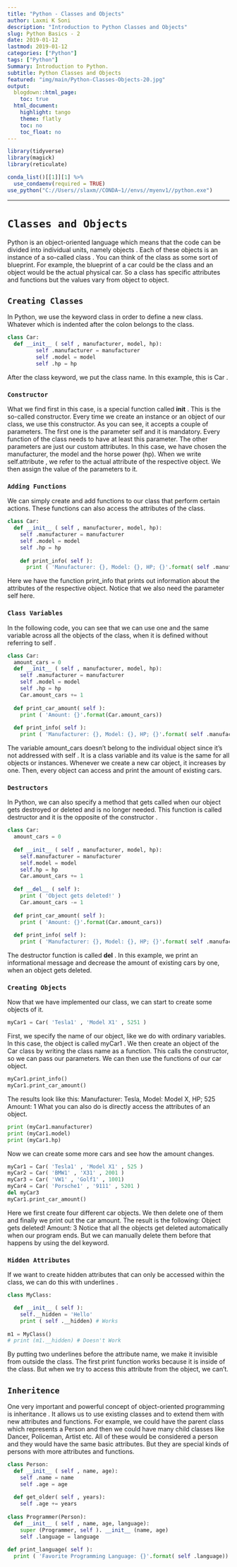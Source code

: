 ```yaml
---
title: "Python - Classes and Objects"
author: Laxmi K Soni 
description: "Introduction to Python Classes and Objects"
slug: Python Basics - 2
date: 2019-01-12
lastmod: 2019-01-12
categories: ["Python"]
tags: ["Python"]
Summary: Introduction to Python.
subtitle: Python Classes and Objects
featured: "img/main/Python-Classes-Objects-20.jpg"
output:
  blogdown::html_page:
    toc: true
  html_document:
    highlight: tango
    theme: flatly
    toc: no
    toc_float: no
---
```



```r
library(tidyverse)
library(magick)
library(reticulate)

conda_list()[[1]][1] %>% 
  use_condaenv(required = TRUE)
use_python("C://Users//slaxm//CONDA~1//envs//myenv1//python.exe")

```


<hr>

# `Classes and Objects`

Python is an object-oriented language which means that the code can be divided into individual units, namely objects . Each of these objects is an instance of a so-called class . You can think of the class as some sort of blueprint. For example, the blueprint of a car could be the class and an object would be the actual physical car. So a class has specific attributes and functions but the values vary from object to object.

## `Creating Classes`

In Python, we use the keyword class in order to define a new class. Whatever which is indented after the colon belongs to the class.

```python
class Car:
  def __init__ ( self , manufacturer, model, hp):
         self .manufacturer = manufacturer
         self .model = model
         self .hp = hp
```         
After the class keyword, we put the class name. In this example, this is Car .

### `Constructor`

What we find first in this case, is a special function called __init__ . This is the so-called constructor. Every time we create an instance or an object of our class, we use this constructor. As you can see, it accepts a couple of parameters. The first one is the parameter self and it is mandatory. Every function of the class needs to have at least this parameter.
The other parameters are just our custom attributes. In this case, we have chosen the manufacturer, the model and the horse power (hp).
When we write self.attribute , we refer to the actual attribute of the respective object. We then assign the value of the parameters to it.

### `Adding Functions`

We can simply create and add functions to our class that perform certain actions. These functions can also access the attributes of the class.

```python
class Car:
  def __init__ ( self , manufacturer, model, hp):
    self .manufacturer = manufacturer
    self .model = model
    self .hp = hp
    
    def print_info( self ):
      print ( 'Manufacturer: {}, Model: {}, HP; {}'.format( self .manufacturer, self.model,self.hp))
```      
   
      
Here we have the function print_info that prints out information about the attributes of the respective object. Notice that we also need the parameter self here.

### `Class Variables`

In the following code, you can see that we can use one and the same variable across all the objects of the class, when it is defined without referring to self .

```python
class Car:
  amount_cars = 0
  def __init__ ( self , manufacturer, model, hp):
    self .manufacturer = manufacturer
    self .model = model
    self .hp = hp
    Car.amount_cars += 1
    
  def print_car_amount( self ):
    print ( 'Amount: {}'.format(Car.amount_cars)) 
  
  def print_info( self ):
    print ( 'Manufacturer: {}, Model: {}, HP; {}'.format( self .manufacturer, self.model,self.hp))  
```  

The variable amount_cars doesn’t belong to the individual object since it’s not addressed with self . It is a class variable and its value is the same for all objects or instances.
Whenever we create a new car object, it increases by one. Then, every object can access and print the amount of existing cars.

### `Destructors`

In Python, we can also specify a method that gets called when our object gets destroyed or deleted and is no longer needed. This function is called destructor and it is the opposite of the constructor .

```python
class Car:
  amount_cars = 0
  
  def __init__ ( self , manufacturer, model, hp):
    self.manufacturer = manufacturer
    self.model = model
    self.hp = hp
    Car.amount_cars += 1
    
  def __del__ ( self ):
    print ( 'Object gets deleted!' )
    Car.amount_cars -= 1 
    
  def print_car_amount( self ):
    print ( 'Amount: {}'.format(Car.amount_cars)) 
  
  def print_info( self ):
    print ( 'Manufacturer: {}, Model: {}, HP; {}'.format( self .manufacturer, self.model,self.hp))     
```

The destructor function is called __del__ . In this example, we print an informational message and decrease the amount of existing cars by one, when an object gets deleted.

### `Creating Objects`

Now that we have implemented our class, we can start to create some objects of it.

```python
myCar1 = Car( 'Tesla1' , 'Model X1' , 5251 )
```

First, we specify the name of our object, like we do with ordinary variables. In this case, the object is called myCar1 . We then create an object of the Car class by writing the class name as a function. This calls the constructor, so we can pass our parameters. We can then use the functions of our car object.

```python
myCar1.print_info()
myCar1.print_car_amount()
```

The results look like this:
Manufacturer: Tesla, Model: Model X, HP; 525
Amount: 1
What you can also do is directly access the attributes of an object.

```python
print (myCar1.manufacturer)
print (myCar1.model)
print (myCar1.hp)
```

Now we can create some more cars and see how the amount changes.

```python
myCar1 = Car( 'Tesla1' , 'Model X1' , 525 )
myCar2 = Car( 'BMW1' , 'X31' , 2001 )
myCar3 = Car( 'VW1' , 'Golf1' , 1001)
myCar4 = Car( 'Porsche1' , '9111' , 5201 )
del myCar3
myCar1.print_car_amount()
```

Here we first create four different car objects. We then delete one of them and finally we print out the car amount. The result is the following:
Object gets deleted!
Amount: 3
Notice that all the objects get deleted automatically when our program ends. But we can manually delete them before that happens by using the del keyword.

### `Hidden Attributes`

If we want to create hidden attributes that can only be accessed within the class, we can do this with underlines .

```python
class MyClass:

  def __init__ ( self ):
    self.__hidden = 'Hello'
    print ( self .__hidden) # Works
    
m1 = MyClass()
# print (m1.__hidden) # Doesn't Work 
```
By putting two underlines before the attribute name, we make it invisible from outside the class. The first print function works because it is inside of the class. But when we try to access this attribute from the object, we can’t.

## `Inheritence`

One very important and powerful concept of object-oriented programming is inheritance . It allows us to use existing classes and to extend them with new attributes and functions.
For example, we could have the parent class which represents a Person and then we could have many child classes  like Dancer, Policeman, Artist etc. All of these would be considered a person and they would have the same basic attributes. But they are special kinds of persons with more attributes and functions.

```python
class Person:
  def __init__ ( self , name, age):
    self .name = name
    self .age = age
    
  def get_older( self , years):
    self .age += years
    
class Programmer(Person):
  def __init__ ( self , name, age, language):
    super (Programmer, self ). __init__ (name, age)
    self .language = language
    
def print_language( self ):
  print ( 'Favorite Programming Language: {}'.format( self .language)) 
```


